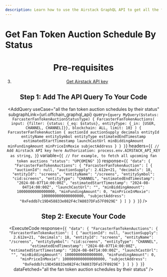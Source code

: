 ```yaml
---
description: Learn how to use the Airstack GraphQL API to get all the fan token auction schedules by their status.
---
```



# Get Fan Token Auction Schedule By Status

<Header
  useCase="all the fan token auction schedules by their status"
  apiName="Airstack GraphQL"
/>

# Pre-requisites

<Prerequisites apiName="Airstack GraphQL" additionalDependencies="dotenv" />

3. [Get Airstack API key](https://docs.airstack.xyz/airstack-docs-and-faqs/get-started/get-api-key)

## Step 1: Add The API Query To Your Code

<AddQuery
  useCase="all the fan token auction schedules by their status"
  subgraphLink={url.offchain_graphql_api}
  query={`query MyQuery($status: FarcasterFanTokenAuctionStatusType) {
  FarcasterFanTokenAuctions(
    input: {filter: {status: {_eq: $status}, entityType: {_in: [USER, CHANNEL, CHANNEL]}}, blockchain: ALL, limit: 10}
  ) {
    FarcasterFanTokenAuction {
      auctionId
      auctionSupply
      decimals
      entityId
      entityName
      entitySymbol
      entityType
      estimatedEndTimestamp
      estimatedStartTimestamp
      launchCastUrl
      minBiddingAmount
      minFundingAmount
      minPriceInMoxie
      subjectAddress
    }
  }
}`}
  headers={`{
  // Add Airstack API key here
  Authorization: process.env.AIRSTACK_API_KEY as string,
}`}
  variable={`{
  // For example, to fetch all upcoming fan token auctions
  "status": "UPCOMING"
}`}
  response={`{
  "data": {
    "FarcasterFanTokenAuctions": {
      "FarcasterFanTokenAuction": [
        {
          "auctionId": null,
          "auctionSupply": 2.612e+21,
          "decimals": 18,
          "entityId": "screens",
          "entityName": "/screens",
          "entitySymbol": "cid:screens",
          "entityType": "CHANNEL",
          "estimatedEndTimestamp": "2024-08-07T14:00:00Z",
          "estimatedStartTimestamp": "2024-08-04T14:00:00Z",
          "launchCastUrl": "",
          "minBiddingAmount": 10000000000000000,
          "minFundingAmount": 0,
          "minPriceInMoxie": 1000000000000000000,
          "subjectAddress": "0xFeddb7c19D458833e082F4c7A8037DFa57F0929E"
        }
      ]
    }
  }
}`}
/>

## Step 2: Execute Your Code

<ExecuteCode
  response={`{
  "data": {
    "FarcasterFanTokenAuctions": {
      "FarcasterFanTokenAuction": [
        {
          "auctionId": null,
          "auctionSupply": 2.612e+21,
          "decimals": 18,
          "entityId": "screens",
          "entityName": "/screens",
          "entitySymbol": "cid:screens",
          "entityType": "CHANNEL",
          "estimatedEndTimestamp": "2024-08-07T14:00:00Z",
          "estimatedStartTimestamp": "2024-08-04T14:00:00Z",
          "launchCastUrl": "",
          "minBiddingAmount": 10000000000000000,
          "minFundingAmount": 0,
          "minPriceInMoxie": 1000000000000000000,
          "subjectAddress": "0xFeddb7c19D458833e082F4c7A8037DFa57F0929E"
        }
      ]
    }
  }
}`}
  dataFetched="all the fan token auction schedules by their status"
/>

<DeveloperSupport />
